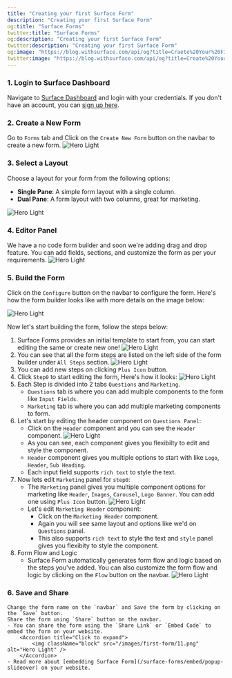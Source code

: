 ```yaml
---
title: "Creating your first Surface Form"
description: "Creating your first Surface Form"
og:title: "Surface Forms"
twitter:title: "Surface Forms"
og:description: "Creating your first Surface Form"
twitter:description: "Creating your first Surface Form"
og:image: "https://blog.withsurface.com/api/og?title=Craete%20Your%20First%20Form"
twitter:image: "https://blog.withsurface.com/api/og?title=Create%20Your%20First%20Form"
---
```


### 1. Login to Surface Dashboard
Navigate to [Surface Dashboard](https://app.withsurface.com) and login with your credentials. If you don't have an account, you can [sign up here](https://app.withsurface.com/).

### 2. Create a New Form
Go to `Forms` tab and Click on the `Create New Form` button on the navbar to create a new form.
<Accordion title="Click to expand">
  <img className="block" src="/images/first-form/1.jpg" alt="Hero Light" />
</Accordion>

### 3. Select a Layout
Choose a layout for your form from the following options:
- **Single Pane**: A simple form layout with a single column.
- **Dual Pane**: A form layout with two columns, great for marketing.
<Accordion title="Click to expand">
  <img className="block" src="/images/first-form/2.png" alt="Hero Light" />
</Accordion>

### 4. Editor Panel
We have a no code form builder and soon we're adding drag and drop feature. You can add fields, sections, and customize the form as per your requirements.
<Accordion title="Click to expand">
  <img className="block" src="/images/first-form/3.png" alt="Hero Light" />
</Accordion>

### 5. Build the Form
Click on the `Configure` button on the navbar to configure the form.
Here's how the form builder looks like with more details on the image below:

<Accordion title="Click to expand">
  <img className="block" src="/images/first-form/4.jpg" alt="Hero Light" />
</Accordion>

Now let's start building the form, follow the steps below:
1. Surface Forms provides an initial template to start from, you can start editing the same or create new one!
    <Accordion title="Click to expand">
        <img className="block" src="/images/first-form/5.jpg" alt="Hero Light" />
    </Accordion>
2. You can see that all the form steps are listed on the left side of the form builder under `All Steps` section.
    <Accordion title="Click to expand">
        <img className="block" src="/images/first-form/6.jpg" alt="Hero Light" />
    </Accordion>
3. You can add new steps on clicking `Plus Icon` button.
4. Click `Step0` to start editing the form, Here's how it looks:
    <Accordion title="Click to expand">
        <img className="block" src="/images/first-form/7.png" alt="Hero Light" />
    </Accordion>
5. Each Step is divided into 2 tabs `Questions` and `Marketing`.
    - `Questions` tab is where you can add multiple components to the form like `Input Fields`.
    - `Marketing` tab is where you can add multiple marketing components to form.
6. Let's start by editing the header component on `Questions Panel`:
    - Click on the `Header` component and you can see the `Header` component.
        <Accordion title="Click to expand">
            <img className="block" src="/images/first-form/8.png" alt="Hero Light" />
        </Accordion>
    - As you can see, each component gives you flexibilty to edit and style the component.
    - `Header` component gives you multiple options to start with like `Logo`, `Header`, `Sub Heading`.
    - Each input field supports `rich text` to style the text.
7. Now lets edit `Marketing` panel for `step0`:
    - The `Marketing` panel gives you multiple component options for marketing like `Header`, `Images`, `Carousel`, `Logo Banner`. You can add one using `Plus Icon` button.
        <Accordion title="Click to expand">
            <img className="block" src="/images/first-form/9.png" alt="Hero Light" />
        </Accordion>
    - Let's edit `Marketing Header` component:
        - Click on the `Marketing Header` component.
        - Again you will see same layout and options like we'd on `Questions` panel.
        - This also supports `rich text` to style the text and `style` panel gives you flexibity to style the component.
8. Form Flow and Logic
    - Surface Form automatically generates form flow and logic based on the steps you've added. You can also customize the form flow and logic by clicking on the `Flow` button on the navbar.
        <Accordion title="Click to expand">
            <img className="block" src="/images/first-form/10.png" alt="Hero Light" />
        </Accordion>
### 6. Save and Share 
    Change the form name on the `navbar` and Save the form by clicking on the `Save` button.
    Share the form using `Share` button on the navbar.
    - You can share the form using the `Share Link` or `Embed Code` to embed the form on your website.
        <Accordion title="Click to expand">
            <img className="block" src="/images/first-form/11.png" alt="Hero Light" />
        </Accordion>
    - Read more about [embedding Surface Form](/surface-forms/embed/popup-slideover) on your website.
